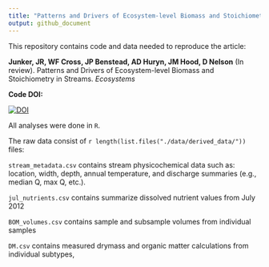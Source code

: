 ```yaml
---
title: "Patterns and Drivers of Ecosystem-level Biomass and Stoichiometry in Streams"
output: github_document
---
```



This repository contains code and data needed to reproduce the article:

**Junker, JR, WF Cross, JP Benstead, AD Huryn, JM Hood, D Nelson** (In review). Patterns and Drivers of Ecosystem-level Biomass and Stoichiometry in Streams. *Ecosystems*

**Code DOI:**

[![DOI](https://zenodo.org/badge/256362584.svg)](https://zenodo.org/badge/latestdoi/256362584)

All analyses were done in `R`.

The raw data consist of  `r length(list.files("./data/derived_data/"))` files:

`stream_metadata.csv` contains stream physicochemical data such as: location, width, depth, annual temperature, and discharge summaries (e.g., median Q, max Q, etc.).

`jul_nutrients.csv` contains summarize dissolved nutrient values from July 2012

`BOM_volumes.csv` contains sample and subsample volumes from individual samples

`DM.csv` contains measured drymass and organic matter calculations from individual subtypes, 

